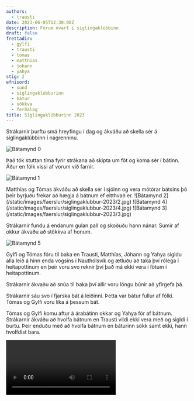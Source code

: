 ```yaml
---
authors:
  - trausti
date: 2023-06-05T12:30:00Z
description: Fórum óvart í siglingaklúbbinn
draft: false
frettadir:
  - gylfi
  - trausti
  - tomas
  - matthias
  - johann
  - yahya
stig: 2
efnisord:
  - sund
  - siglingaklúbburinn
  - bátur
  - sökkva
  - ferðalag
title: Siglingaklúbburinn 2023
---
```


Strákarnir þurftu smá hreyfingu í dag og ákváðu að skella sér á siglingaklúbbinn í nágrenninu.

![Bátamynd 0](/static/images/faerslur/siglingaklubbur-2023/0.jpg)

Það tók stuttan tíma fyrir strákana að skipta um föt og koma sér í bátinn. \
Áður en fólk vissi af vorum við farnir.

![Bátamynd 1](/static/images/faerslur/siglingaklubbur-2023/1.jpg)

<Grid>
  <GridItem>
    Matthías og Tómas ákváðu að skella sér í sjóinn og vera mótórar bátsins þó
    þeir byrjuðu frekar að hægja á bátnum ef eitthvað er.
  </GridItem>
  <GridItem>
    ![Bátamynd 2](/static/images/faerslur/siglingaklubbur-2023/2.jpg)
  </GridItem>
  <GridItem>
    ![Bátamynd 4](/static/images/faerslur/siglingaklubbur-2023/4.jpg)
  </GridItem>
  <GridItem>
    ![Bátamynd 3](/static/images/faerslur/siglingaklubbur-2023/3.jpg)
  </GridItem>
</Grid>

Strákarnir fundu á endanum gulan pall og skoðuðu hann nánar. Sumir af okkur ákvaðu að stökkva af honum.

![Bátamynd 5](/static/images/faerslur/siglingaklubbur-2023/5.jpg)

Gylfi og Tómas fóru til baka en Trausti, Matthías, Jóhann og Yahya sigldu alla leið á hinn enda vogsins
í Nauthólsvík og ætluðu að taka því rólega í heitapottinum en þeir
voru svo reknir því það má ekki vera í fötum í heitapottinum.

Strákarnir ákvaðu að snúa til baka því allir voru löngu búnir að yfirgefa þá.

Strákarnir sáu svo í fjarska bát á leiðinni. Þetta var bátur fullur af fólki. \
Tómas og Gylfi voru líka á þessum bát.

Tómas og Gylfi komu aftur á árabátinn okkar og Yahya fór af bátnum.
Strákarnir ákváðu að hvolfa bátnum en Trausti vildi ekki vera með og sigldi í burtu.
Þeir enduðu með að hvolfa bátnum en báturinn sökk samt ekki, hann hvolfdist bara.

<Video id="VvURwDiJnq0" />

Enginn lenti í slysi og allir fóru í heita pottinn sem var væntanlega nóg pláss í og fengu sér pylsur og kókó-mjólk.
Tómas sullaði óvart kókó-mjólkinni í pottinn.

Allir urðu rosalega þreyttir eftir þennan dag og fóru heim hressir og kátir.
